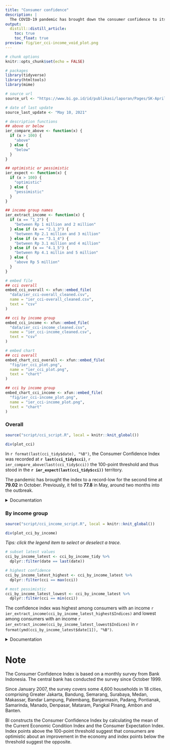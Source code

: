 ```yaml
---
title: "Consumer confidence"
description: |
  The COVID-19 pandemic has brought down the consumer confidence to its record-low in the pessimistic territory last year. The sign of recovery has so far appeared to be an upward blip, as seen among consumers with an income above Rp 4.1 million since the year end. Most consumers are still largely pessimistic.
output: 
  distill::distill_article:
    toc: true
    toc_float: true
preview: fig/ier_cci-income_void_plot.png
---
```



```r
# chunk options
knitr::opts_chunk$set(echo = FALSE)

# packages
library(tidyverse)
library(htmltools)
library(mime)

# source url
source_url <- "https://www.bi.go.id/id/publikasi/laporan/Pages/SK-April-2021.aspx"

# date of last update
source_last_update <- "May 10, 2021"

# description functions
## above or below
ier_compare_above <- function(x) {
  if (x > 100) {
    "above"
  } else {
    "below"
  }
}

## optimistic or pessimistic
ier_expect <- function(x) {
  if (x > 100) {
    "optimistic"
  } else {
    "pessimistic"
  }
}

## income group names
ier_extract_income <- function(x) {
  if (x == "1_2") {
    "between Rp 1 million and 2 million"
  } else if (x == "2.1_3") {
    "between Rp 2.1 million and 3 million"
  } else if (x == "3.1_4") {
    "between Rp 3.1 million and 4 million"
  } else if (x == "4.1_5") {
    "between Rp 4.1 millin and 5 million"
  } else {
    "above Rp 5 million"
  }
}

# embed file
## cci overall
embed_cci_overall <- xfun::embed_file(
  "data/ier_cci-overall_cleaned.csv", 
  name = "ier_cci-overall_cleaned.csv",
  text = "csv"
)

## cci by income group
embed_cci_income <- xfun::embed_file(
  "data/ier_cci-income_cleaned.csv", 
  name = "ier_cci-income_cleaned.csv",
  text = "csv"
)

# embed chart
## cci overall
embed_chart_cci_overall <- xfun::embed_file(
  "fig/ier_cci_plot.png",
  name = "ier_cci_plot.png",
  text = "chart"
)

## cci by income group
embed_chart_cci_income <- xfun::embed_file(
  "fig/ier_cci-income_plot.png",
  name = "ier_cci-income_plot.png",
  text = "chart"
)
```


### Overall

```r
source("script/cci_script.R", local = knitr::knit_global())

div(plot_cci)
```

In `r format(last(cci_tidy$date), "%B")`, the Consumer Confidence Index was recorded at **`r last(cci_tidy$cci)`**, `r ier_compare_above(last(cci_tidy$cci))` the 100-point threshold and thus stood in the **`r ier_expect(last(cci_tidy$cci))`** territory.

The pandemic has brought the index to a record-low for the second time at **79.02** in October. Previously, it fell to **77.8** in May, around two months into the outbreak.

<details>
<summary>Documentation</summary>
**Description**: the overall Consumer Confidence Index indicates whether consumers are optimistic about an improvement in the economy based on the current condition and their expectation for the future condition. See [appendix](#note) for more details.  
**Chart**: Dzulfiqar Fathur Rahman  
**Source**: [Bank Indonesia (BI)](`r source_url`){target="_blank"}  
**Data and update frequency**: monthly  
**Last updated**: `r source_last_update`  
**Download**: `r embed_cci_overall`; `r embed_chart_cci_overall`  
</details>


### By income group

```r
source("script/cci_income_script.R", local = knitr::knit_global())

div(plot_cci_by_income)
```

*Tips: click the legend item to select or deselect a trace.*

```r
# subset latest values
cci_by_income_latest <- cci_by_income_tidy %>% 
  dplyr::filter(date == last(date))

# highest confidence
cci_by_income_latest_highest <- cci_by_income_latest %>% 
  dplyr::filter(cci == max(cci))

# most pessimistic
cci_by_income_latest_lowest <- cci_by_income_latest %>% 
  dplyr::filter(cci == min(cci))
```

The confidence index was highest among consumers with an income `r ier_extract_income(cci_by_income_latest_highest$Indices)` and lowest among consumers with an income `r ier_extract_income(cci_by_income_latest_lowest$Indices)` in `r format(ymd(cci_by_income_latest$date[1]), "%B")`.

<details>
<summary>Documentation</summary>
**Description**: the Consumer Confidence Index, broken down by income group, also indicates whether consumers are optimistic about an improvement in the economy based on the current condition and their expectation for the future condition. See [appendix](#note) for more details.  
**Chart**: Dzulfiqar Fathur Rahman  
**Source**: [BI](`r source_url`){target="_blank"}  
**Data and update frequency**: monthly  
**Last updated**: `r source_last_update`  
**Download**: `r embed_cci_income`; `r embed_chart_cci_income`  
</details>


# Note {.appendix}

The Consumer Confidence Index is based on a monthly survey from Bank Indonesia. The central bank has conducted the survey since October 1999.

Since January 2007, the survey covers some 4,600 households in 18 cities, comprising Greater Jakarta, Bandung, Semarang, Surabaya, Medan, Makassar, Bandar Lampung, Palembang, Banjarmasin, Padang, Pontianak, Samarinda, Manado, Denpasar, Mataram, Pangkal Pinang, Ambon and Banten.

BI constructs the Consumer Confidence Index by calculating the mean of the Current Economic Condition Index and the Consumer Expectation Index. Index points above the 100-point threshold suggest that consumers are optimistic about an improvement in the economy and index points below the threshold suggest the opposite.